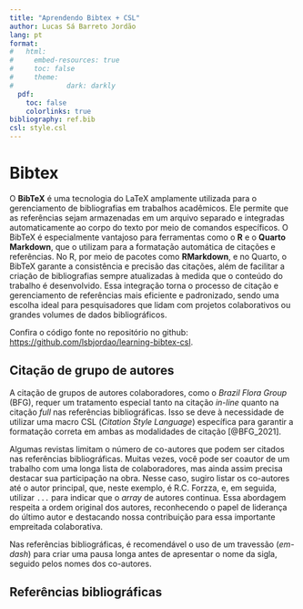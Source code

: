 ```yaml
---
title: "Aprendendo Bibtex + CSL"
author: Lucas Sá Barreto Jordão
lang: pt
format:
#   html:
#     embed-resources: true
#     toc: false
#     theme:
#             dark: darkly
  pdf:
    toc: false
    colorlinks: true
bibliography: ref.bib
csl: style.csl
---
```


# Bibtex

O **BibTeX** é uma tecnologia do LaTeX amplamente utilizada para o gerenciamento de bibliografias em trabalhos acadêmicos. Ele permite que as referências sejam armazenadas em um arquivo separado e integradas automaticamente ao corpo do texto por meio de comandos específicos. O BibTeX é especialmente vantajoso para ferramentas como o **R** e o **Quarto Markdown**, que o utilizam para a formatação automática de citações e referências. No R, por meio de pacotes como **RMarkdown**, e no Quarto, o BibTeX garante a consistência e precisão das citações, além de facilitar a criação de bibliografias sempre atualizadas à medida que o conteúdo do trabalho é desenvolvido. Essa integração torna o processo de citação e gerenciamento de referências mais eficiente e padronizado, sendo uma escolha ideal para pesquisadores que lidam com projetos colaborativos ou grandes volumes de dados bibliográficos.

Confira o código fonte no repositório no github: [https://github.com/lsbjordao/learning-bibtex-csl](https://github.com/lsbjordao/learning-bibtex-csl).

## Citação de grupo de autores

A citação de grupos de autores colaboradores, como o *Brazil Flora Group* (BFG), requer um tratamento especial tanto na citação *in-line* quanto na citação *full* nas referências bibliográficas. Isso se deve à necessidade de utilizar uma macro CSL (*Citation Style Language*) específica para garantir a formatação correta em ambas as modalidades de citação [@BFG_2021].

Algumas revistas limitam o número de co-autores que podem ser citados nas referências bibliográficas. Muitas vezes, você pode ser coautor de um trabalho com uma longa lista de colaboradores, mas ainda assim precisa destacar sua participação na obra. Nesse caso, sugiro listar os co-autores até o autor principal, que, neste exemplo, é R.C. Forzza, e, em seguida, utilizar `...` para indicar que o *array* de autores continua. Essa abordagem respeita a ordem original dos autores, reconhecendo o papel de liderança do último autor e destacando nossa contribuição para essa importante empreitada colaborativa.

Nas referências bibliográficas, é recomendável o uso de um travessão (*em-dash*) para criar uma pausa longa antes de apresentar o nome da sigla, seguido pelos nomes dos co-autores.

## Referências bibliográficas
